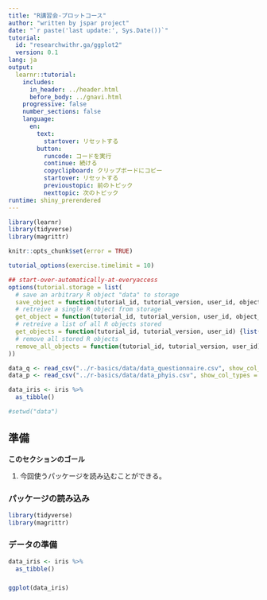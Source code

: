 ```yaml
---
title: "R講習会-プロットコース"
author: "written by jspar project"
date: "`r paste('last update:', Sys.Date())`"
tutorial: 
  id: "researchwithr.ga/ggplot2"
  version: 0.1
lang: ja
output: 
  learnr::tutorial:
    includes: 
      in_header: ../header.html
      before_body: ../gnavi.html
    progressive: false
    number_sections: false
    language:
      en:
        text:
          startover: リセットする
        button:
          runcode: コードを実行
          continue: 続ける
          copyclipboard: クリップボードにコピー
          startover: リセットする
          previoustopic: 前のトピック
          nexttopic: 次のトピック
runtime: shiny_prerendered
---
```



```r
library(learnr)
library(tidyverse)
library(magrittr)

knitr::opts_chunk$set(error = TRUE)

tutorial_options(exercise.timelimit = 10)

## start-over-automatically-at-everyaccess
options(tutorial.storage = list(
  # save an arbitrary R object "data" to storage
  save_object = function(tutorial_id, tutorial_version, user_id, object_id, data) {},
  # retreive a single R object from storage
  get_object = function(tutorial_id, tutorial_version, user_id, object_id) {NULL},
  # retreive a list of all R objects stored
  get_objects = function(tutorial_id, tutorial_version, user_id) {list()},
  # remove all stored R objects
  remove_all_objects = function(tutorial_id, tutorial_version, user_id) {}
))

data_q <- read_csv("../r-basics/data/data_questionnaire.csv", show_col_types = F)
data_p <- read_csv("../r-basics/data/data_phyis.csv", show_col_types = F)

data_iris <- iris %>% 
  as_tibble()

#setwd("data")
```

## 準備

**このセクションのゴール**

1.  今回使うパッケージを読み込むことができる。

### パッケージの読み込み

```r
library(tidyverse)
library(magrittr)
```

### データの準備


```r
data_iris <- iris %>% 
  as_tibble()

```

###

```r

ggplot(data_iris)

```



